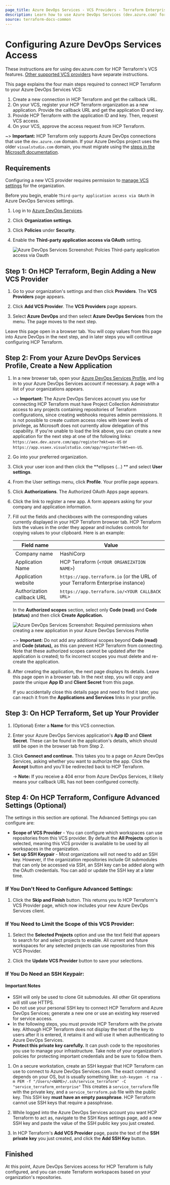 ```yaml
---
page_title: Azure DevOps Services - VCS Providers - Terraform Enterprise
description: Learn how to use Azure DevOps Services (dev.azure.com) for VCS features.
source: terraform-docs-common
---
```


# Configuring Azure DevOps Services Access

These instructions are for using dev.azure.com for HCP Terraform's VCS features. [Other supported VCS providers](/terraform/enterprise/vcs) have separate instructions.

This page explains the four main steps required to connect HCP Terraform to your Azure DevOps Services VCS:

1.  Create a new connection in HCP Terraform and get the callback URL.
2.  On your VCS, register your HCP Terraform organization as a new application. Provide the callback URL and get the application ID and key.
3.  Provide HCP Terraform with the application ID and key. Then, request VCS access.
4.  On your VCS, approve the access request from HCP Terraform.

~> **Important:** HCP Terraform only supports Azure DevOps connections that use the `dev.azure.com` domain. If your Azure DevOps project uses the older `visualstudio.com` domain, you must migrate using the [steps in the Microsoft documentation](https://docs.microsoft.com/en-us/azure/devops/release-notes/2018/sep-10-azure-devops-launch#switch-existing-organizations-to-use-the-new-domain-name-url).

## Requirements

Configuring a new VCS provider requires permission to [manage VCS settings](/terraform/enterprise/users-teams-organizations/permissions#manage-vcs-settings) for the organization.

[permissions-citation]: #intentionally-unused---keep-for-maintainers

Before you begin, enable `Third-party application access via OAuth` in Azure DevOps Services settings.

1.  Log in to [Azure DevOps Services](https://dev.azure.com/).
2.  Click **Organization settings**.
3.  Click **Policies** under **Security**.
4.  Enable the **Third-party application access via OAuth** setting.

    ![Azure DevOps Services Screenshot: Polcies Third-party application access via Oauth](/img/docs/azure-devops-services-oauth-policies.png)

## Step 1: On HCP Terraform, Begin Adding a New VCS Provider

1.  Go to your organization's settings and then click **Providers**. The **VCS Providers** page appears.

2.  Click **Add VCS Provider**. The **VCS Providers** page appears.

3.  Select **Azure DevOps** and then select **Azure DevOps Services** from the menu. The page moves to the next step.

Leave this page open in a browser tab. You will copy values from this page into Azure DevOps in the next step, and in later steps you will continue configuring HCP Terraform.

## Step 2: From your Azure DevOps Services Profile, Create a New Application

1.  In a new browser tab, open your [Azure DevOps Services Profile](https://aex.dev.azure.com), and log in to your Azure DevOps Services account if necessary. A page with a list of your organizations appears.

    ~> **Important:** The Azure DevOps Services account you use for connecting HCP Terraform must have Project Collection Administrator access to any projects containing repositories of Terraform configurations, since creating webhooks requires admin permissions. It is not possible to create custom access roles with lower levels of privilege, as Microsoft does not currently allow delegation of this capability. If you're unable to load the link above, you can create a new application for the next step at one of the following links: `https://aex.dev.azure.com/app/register?mkt=en-US` or `https://app.vsaex.visualstudio.com/app/register?mkt=en-US`.

2.  Go into your preferred organization.

3.  Click your user icon and then click the **ellipses (...) ** and select **User settings**.

4.  From the User settings menu, click **Profile**. Your profile page appears.

5.  Click **Authorizations**. The Authorized OAuth Apps page appears.

6.  Click the link to register a new app. A form appears asking for your company and application information.

7.  Fill out the fields and checkboxes with the corresponding values currently displayed in your HCP Terraform browser tab. HCP Terraform lists the values in the order they appear and includes controls for copying values to your clipboard. Here is an example:

    | Field name                 | Value                                                                         |
    | -------------------------- | ----------------------------------------------------------------------------- |
    | Company name               | HashiCorp                                                                     |
    | Application Name           | HCP Terraform (`<YOUR ORGANIZATION NAME>`)                                  |
    | Application website        | `https://app.terraform.io` (or the URL of your Terraform Enterprise instance) |
    | Authorization callback URL | `https://app.terraform.io/<YOUR CALLBACK URL>`                                |

    In the **Authorized scopes** section, select only **Code (read)** and **Code (status)** and then click **Create Application.**

    ![Azure DevOps Services Screenshot: Required permissions when creating a new application in your Azure DevOps Services Profile](/img/docs/azure-devops-services-application-permissions.png)

    ~> **Important:** Do not add any additional scopes beyond **Code (read)** and **Code (status),** as this can prevent HCP Terraform from connecting. Note that these authorized scopes cannot be updated after the application is created; to fix incorrect scopes you must delete and re-create the application.

8.  After creating the application, the next page displays its details. Leave this page open in a browser tab. In the next step, you will copy and paste the unique **App ID** and **Client Secret** from this page.

    If you accidentally close this details page and need to find it later, you can reach it from the **Applications and Services** links in your profile.

## Step 3: On HCP Terraform, Set up Your Provider

1.  (Optional) Enter a **Name** for this VCS connection.

2.  Enter your Azure DevOps Services application's **App ID** and **Client Secret**. These can be found in the application's details, which should still be open in the browser tab from Step 2.

3.  Click **Connect and continue.** This takes you to a page on Azure DevOps Services, asking whether you want to authorize the app. Click the **Accept** button and you'll be redirected back to HCP Terraform.

    -> **Note:** If you receive a 404 error from Azure DevOps Services, it likely means your callback URL has not been configured correctly.

## Step 4: On HCP Terraform, Configure Advanced Settings (Optional)

The settings in this section are optional. The Advanced Settings you can configure are:

-   **Scope of VCS Provider** - You can configure which workspaces can use repositories from this VCS provider. By default the **All Projects** option is selected, meaning this VCS provider is available to be used by all workspaces in the organization.
-   **Set up SSH Keypair** - Most organizations will not need to add an SSH key. However, if the organization repositories include Git submodules that can only be accessed via SSH, an SSH key can be added along with the OAuth credentials. You can add or update the SSH key at a later time.

### If You Don't Need to Configure Advanced Settings:

1.  Click the **Skip and Finish** button. This returns you to HCP Terraform's VCS Provider page, which now includes your new Azure DevOps Services client.

### If You Need to Limit the Scope of this VCS Provider:

1.  Select the **Selected Projects** option and use the text field that appears to search for and select projects to enable. All current and future workspaces for any selected projects can use repositories from this VCS Provider. 

2.  Click the **Update VCS Provider** button to save your selections.

### If You Do Need an SSH Keypair:

#### Important Notes

-   SSH will only be used to clone Git submodules. All other Git operations will still use HTTPS.
-   Do not use your personal SSH key to connect HCP Terraform and Azure DevOps Services; generate a new one or use an existing key reserved for service access.
-   In the following steps, you must provide HCP Terraform with the private key. Although HCP Terraform does not display the text of the key to users after it is entered, it retains it and will use it when authenticating to Azure DevOps Services.
-   **Protect this private key carefully.** It can push code to the repositories you use to manage your infrastructure. Take note of your organization's policies for protecting important credentials and be sure to follow them.

1.  On a secure workstation, create an SSH keypair that HCP Terraform can use to connect to Azure DevOps Services.com. The exact command depends on your OS, but is usually something like:
    `ssh-keygen -t rsa -m PEM -f "/Users/<NAME>/.ssh/service_terraform" -C "service_terraform_enterprise"`
    This creates a `service_terraform` file with the private key, and a `service_terraform.pub` file with the public key. This SSH key **must have an empty passphrase**. HCP Terraform cannot use SSH keys that require a passphrase.

2.  While logged into the Azure DevOps Services account you want HCP Terraform to act as, navigate to the SSH Keys settings page, add a new SSH key and paste the value of the SSH public key you just created.

3.  In HCP Terraform's **Add VCS Provider** page, paste the text of the **SSH private key** you just created, and click the **Add SSH Key** button.

## Finished

At this point, Azure DevOps Services access for HCP Terraform is fully configured, and you can create Terraform workspaces based on your organization's repositories.